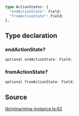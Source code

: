 ```ts
type ActionStates: {
  "endActionState": Field;
  "fromActionState": Field;
};
```

## Type declaration

### endActionState?

```ts
optional endActionState: Field;
```

### fromActionState?

```ts
optional fromActionState: Field;
```

## Source

[lib/mina/mina-instance.ts:62](https://github.com/o1-labs/o1js/blob/6ebbc23710f6de023fea6d83dc93c5a914c571f2/src/lib/mina/mina-instance.ts#L62)
